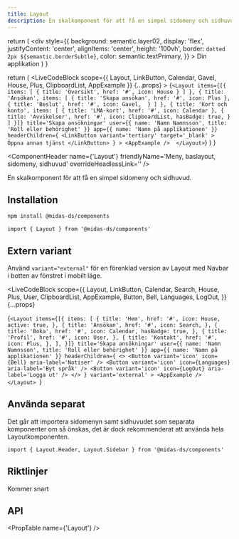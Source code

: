 ```yaml
---
title: Layout
description: En skalkomponent för att få en simpel sidomeny och sidhuvud.
---
```



  return (
    <div
      style={{
        background: semantic.layer02,
        display: 'flex',
        justifyContent: 'center',
        alignItems: 'center',
        height: '100vh',
        border: `dotted 2px ${semantic.borderSubtle}`,
        color: semantic.textPrimary,
      }}
    >
      Din applikation
    </div>
  )
}

  return (
    <LiveCodeBlock
      scope={{ Layout, LinkButton, Calendar, Gavel, House, Plus, ClipboardList, AppExample }}
      {...props}
    >
      {`<Layout
        items={[{
          items: [
            {
              title: 'Översikt',
              href: '#',
              icon: House
            }
          ]
        },
        {
          title: 'Ansökan',
          items: [
            {
              title: 'Skapa ansökan',
              href: '#',
              icon: Plus
            },
            {
              title: 'Beslut',
              href: '#',
              icon: Gavel, 
            }
          ]
        },
        {
          title: 'Kort och konto',
          items: [
            {
              title: 'LMA-kort',
              href: '#',
              icon: Calendar
            },
            {
              title: 'Avvikelser',
              href: '#',
              icon: ClipboardList,
              hasBadge: true,
            }
          ]
        }]}
        title='Skapa ansökningar'
        user={{ name: 'Namn Namnsson', title: 'Roll eller behörighet' }}
        app={{ name: 'Namn på applikationen' }}
        headerChildren={
          <LinkButton
            variant='tertiary'
            target='_blank'
          >
            Öppna annan tjänst
          </LinkButton>
        }
      >
          <AppExample /> 
      </Layout>`}
    </LiveCodeBlock>
  )
}

<ComponentHeader
  name={'Layout'}
  friendlyName='Meny, baslayout, sidomeny, sidhuvud'
  overrideHeadlessLink=''
/>

En skalkomponent för att få en simpel sidomeny och sidhuvud.

<Example hideCode />

## Installation

```bash npm2yarn
npm install @midas-ds/components
```

```tsx
import { Layout } from '@midas-ds/components'
```

<Example hideExample />

## Extern variant

Använd `variant="external"` för en förenklad version av Layout med Navbar i botten av fönstret i mobilt läge.

<LiveCodeBlock
  scope={{
    Layout,
    LinkButton,
    Calendar,
    Search,
    House,
    Plus,
    User,
    ClipboardList,
    AppExample,
    Button,
    Bell,
    Languages,
    LogOut,
  }}
  {...props}
>
  {`<Layout
    items={[{
      items: [
        {
          title: 'Hem',
          href: '#',
          icon: House,
          active: true,
        },
        {
          title: 'Ansökan',
          href: '#',
          icon: Search,
        },
        {
          title: 'Boka',
          href: '#',
          icon: Calendar,
          hasBadge: true,
        },
        {
          title: 'Profil',
          href: '#',
          icon: User,
        },
        {
          title: 'Kontakt',
          href: '#',
          icon: Plus,
        },
      ],
    }]}
    title='Skapa ansökningar'
    user={{ name: 'Namn Namnsson', title: 'Roll eller behörighet' }}
    app={{ name: 'Namn på applikationen' }}
    headerChildren={
      <>
        <Button
          variant='icon'
          icon={Bell}
          aria-label='Notiser'
        />
        <Button
          variant='icon'
          icon={Languages}
          aria-label='Byt språk'
        />
        <Button
          variant='icon'
          icon={LogOut}
          aria-label='Logga ut'
        />
      </>
      }
      variant='external'
    >
      <AppExample />
  </Layout>
  `}
</LiveCodeBlock>

## Använda separat

Det går att importera sidomenyn samt sidhuvudet som separata komponenter om så önskas, det är dock rekommenderat att använda hela Layoutkomponenten.

```tsx
import { Layout.Header, Layout.Sidebar } from '@midas-ds/components'
```

## Riktlinjer

Kommer snart

## API

<PropTable name={'Layout'} />
